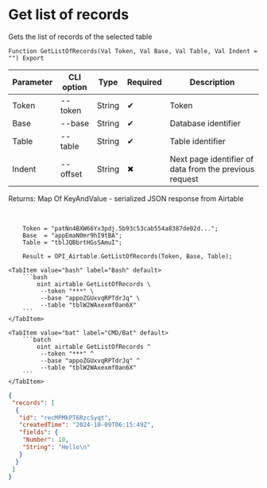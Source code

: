 ﻿---
sidebar_position: 1
description: Get list of records and other functions to work with Airtable in the Open Integration Package, a free open-source integration library for 1C:Enterprise 8, OneScript and CLI
keywords: [1C, 1С, 1С:Enterprise, 1С:Enterprise 8.3, API, Integration, Services, Exchange, OneScript, CLI, Airtable]
---


# Get list of records
 Gets the list of records of the selected table



`Function GetListOfRecords(Val Token, Val Base, Val Table, Val Indent = "") Export`

  | Parameter | CLI option | Type | Required | Description |
  |-|-|-|-|-|
  | Token | --token | String | &#x2714; | Token |
  | Base | --base | String | &#x2714; | Database identifier |
  | Table | --table | String | &#x2714; | Table identifier |
  | Indent | --offset | String | &#x2716; | Next page identifier of data from the previous request |

  
  Returns:  Map Of KeyAndValue - serialized JSON response from Airtable

<br/>




```bsl title="1C:Enterprise/OneScript code example"
    Token = "patNn4BXW66Yx3pdj.5b93c53cab554a8387de02d...";
    Base  = "appEmaN0mr9hI9tBA";
    Table = "tblJQBbrtHGsSAmuI";

    Result = OPI_Airtable.GetListOfRecords(Token, Base, Table);
```
 

 <Tabs>
  
    <TabItem value="bash" label="Bash" default>
        ```bash
            oint airtable GetListOfRecords \
             --token "***" \
             --base "appoZGUxvqRPTdrJq" \
             --table "tblW2WAxexmf0an6X"
        ```
    </TabItem>
  
    <TabItem value="bat" label="CMD/Bat" default>
        ```batch
            oint airtable GetListOfRecords ^
             --token "***" ^
             --base "appoZGUxvqRPTdrJq" ^
             --table "tblW2WAxexmf0an6X"
        ```
    </TabItem>
</Tabs>


```json title="Result"
{
 "records": [
  {
   "id": "recMPMkPT6RzcSyqt",
   "createdTime": "2024-10-09T06:15:49Z",
   "fields": {
    "Number": 10,
    "String": "Hello\n"
   }
  }
 ]
}
```
